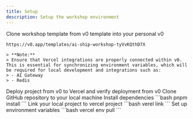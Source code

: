 ```yaml
---
title: Setup
description: Setup the workshop environment
---
```



<Steps>
  <Step>
    Clone workshop template from v0 template into your personal v0

    https://v0.app/templates/ai-ship-workshop-tyVvKQthD7X

    > **Note:**  
    > Ensure that Vercel integrations are properly connected within v0. This is essential for synchronizing environment variables, which will be required for local development and integrations such as:
    > - AI Gateway
    > - Redis

  </Step>
  <Step>
    Deploy project from v0 to Vercel and verify deployment from v0
  </Step>

  <Step>
    Clone GitHub repository to your local machine
  </Step>
  <Step>
    Install dependencies
    ```bash
    pnpm install
    ```
  </Step>
  <Step>
    Link your local project to vercel project
    ```bash
    verel link
    ```
  </Step>
  <Step>
    Set up environment variables
    ```bash
    vercel env pull
    ```
  </Step>
</Steps>
